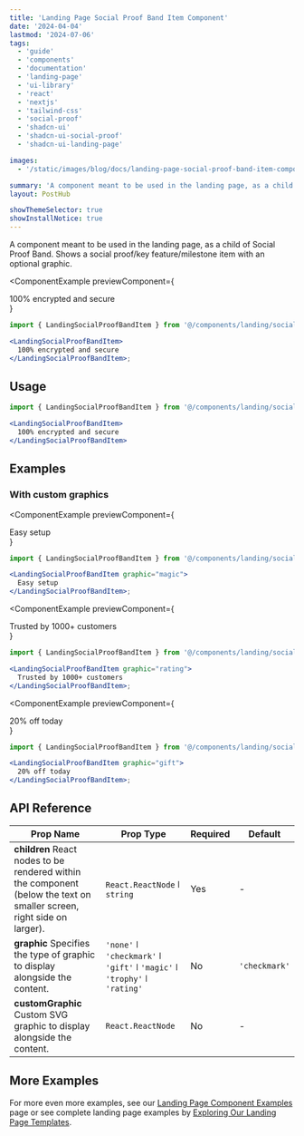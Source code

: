 ```yaml
---
title: 'Landing Page Social Proof Band Item Component'
date: '2024-04-04'
lastmod: '2024-07-06'
tags:
  - 'guide'
  - 'components'
  - 'documentation'
  - 'landing-page'
  - 'ui-library'
  - 'react'
  - 'nextjs'
  - 'tailwind-css'
  - 'social-proof'
  - 'shadcn-ui'
  - 'shadcn-ui-social-proof'
  - 'shadcn-ui-landing-page'

images:
  - '/static/images/blog/docs/landing-page-social-proof-band-item-component.webp'

summary: 'A component meant to be used in the landing page, as a child of Social Proof Band. Shows a social proof/key feature/milestone item with an optional graphic.'
layout: PostHub

showThemeSelector: true
showInstallNotice: true
---
```


A component meant to be used in the landing page, as a child of Social Proof Band. Shows a social proof/key feature/milestone item with an optional graphic.

<ComponentExample
  previewComponent={
    <div className="p-6">
      <LandingSocialProofBandItem>
        100% encrypted and secure
      </LandingSocialProofBandItem>
    </div>
}

>

```jsx
import { LandingSocialProofBandItem } from '@/components/landing/social-proof/LandingSocialProofBandItem';

<LandingSocialProofBandItem>
  100% encrypted and secure
</LandingSocialProofBandItem>;
```

</ComponentExample>

## Usage

```jsx
import { LandingSocialProofBandItem } from '@/components/landing/social-proof/LandingSocialProofBandItem';
```

```jsx
<LandingSocialProofBandItem>
  100% encrypted and secure
</LandingSocialProofBandItem>
```

## Examples

### With custom graphics

<ComponentExample
  previewComponent={
    <div className="p-6">
      <LandingSocialProofBandItem graphic="magic">
        Easy setup
      </LandingSocialProofBandItem>
    </div>
}

>

```jsx
import { LandingSocialProofBandItem } from '@/components/landing/social-proof/LandingSocialProofBandItem';

<LandingSocialProofBandItem graphic="magic">
  Easy setup
</LandingSocialProofBandItem>;
```

</ComponentExample>

<ComponentExample
  previewComponent={
    <div className="p-6">
      <LandingSocialProofBandItem graphic="rating">
        Trusted by 1000+ customers
      </LandingSocialProofBandItem>
    </div>
}

>

```jsx
import { LandingSocialProofBandItem } from '@/components/landing/social-proof/LandingSocialProofBandItem';

<LandingSocialProofBandItem graphic="rating">
  Trusted by 1000+ customers
</LandingSocialProofBandItem>;
```

</ComponentExample>

<ComponentExample
  previewComponent={
    <div className="p-6">
      <LandingSocialProofBandItem graphic="gift">
        20% off today
      </LandingSocialProofBandItem>
    </div>
}

>

```jsx
import { LandingSocialProofBandItem } from '@/components/landing/social-proof/LandingSocialProofBandItem';

<LandingSocialProofBandItem graphic="gift">
  20% off today
</LandingSocialProofBandItem>;
```

</ComponentExample>

## API Reference

| Prop Name                                                                                                                             | Prop Type                                                                 | Required | Default       |
| ------------------------------------------------------------------------------------------------------------------------------------- | ------------------------------------------------------------------------- | -------- | ------------- |
| **children** <Tippy>React nodes to be rendered within the component (below the text on smaller screen, right side on larger).</Tippy> | `React.ReactNode` ǀ `string`                                              | Yes      | -             |
| **graphic** <Tippy>Specifies the type of graphic to display alongside the content.</Tippy>                                            | `'none'` ǀ `'checkmark'` ǀ `'gift'` ǀ `'magic'` ǀ `'trophy'` ǀ `'rating'` | No       | `'checkmark'` |
| **customGraphic** <Tippy>Custom SVG graphic to display alongside the content.</Tippy>                                                 | `React.ReactNode`                                                         | No       | -             |

## More Examples

For more even more examples, see our <a href="/demo/landing-page-component-examples" className="fancy-link">Landing Page Component Examples</a> page or see complete landing page examples by <a href="/demo/landing-page-templates" className="fancy-link">Exploring Our Landing Page Templates</a>.
